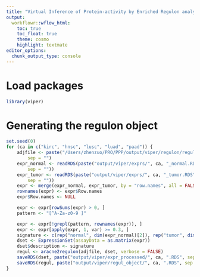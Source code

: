 ```yaml
---
title: "Virtual Inference of Protein-activity by Enriched Regulon analysis (preparing input)"
output:
  workflowr::wflow_html:
    toc: true
    toc_float: true
    theme: cosmo
    highlight: textmate
editor_options:
  chunk_output_type: console
---
```


# Load packages
```r
library(viper)
```

# Generating the regulon object
```r
set.seed(0)
for (ca in c("kirc", "hnsc", "lusc", "luad", "paad")) {
    adjfile <- paste("/Users/zhenzuo/PRO/PPP/output/viper/regulon/regulon", ca, "_SYMBOL.adj",
        sep = "")
    expr_normal <- readRDS(paste("output/viper/exprs/", ca, "_normal.RDS",
        sep = ""))
    expr_tumor <- readRDS(paste("output/viper/exprs/", ca, "_tumor.RDS",
        sep = ""))
    expr <- merge(expr_normal, expr_tumor, by = "row.names", all = FALSE)
    rownames(expr) <- expr$Row.names
    expr$Row.names <- NULL

    expr <- expr[rowSums(expr) > 0, ]
    pattern <- "[^A-Za-z0-9 ]"

    expr <- expr[!grepl(pattern, rownames(expr)), ]
    expr <- expr[apply(expr, 1, var) >= 0.3, ]
    signature <- c(rep("normal", dim(expr_normal)[2]), rep("tumor", dim(expr_tumor)[2]))
    dset <- ExpressionSet(assayData = as.matrix(expr))
    dset$description <- signature
    regul <- aracne2regulon(adjfile, dset, verbose = FALSE)
    saveRDS(dset, paste("output/viper/expr_processed/", ca, ".RDS", sep = ""))
    saveRDS(regul, paste("output/viper/regul_object/", ca, ".RDS", sep = ""))
}
```